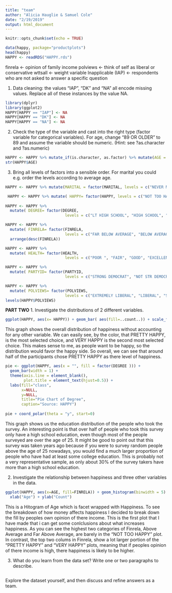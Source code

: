 ```yaml
---
title: "team"
author: "Alicia Hauglie & Samuel Cole"
date: "2/19/2019"
output: html_document
---
```


```r
knitr::opts_chunk$set(echo = TRUE)
```

```r
data(happy, package="productplots")
head(happy)
HAPPY <- readRDS("HAPPY.rds")
```

finrela <- opinion of family income
polviews <- think of self as liberal or conservative
wttsall <- weight variable
Inapplicable (IAP) <- respondents who are not asked to answer a specific question 

1. Data cleaning: the values “IAP”, “DK” and “NA” all encode missing values. Replace all of these instances by the value NA.
```r
library(dplyr)
library(ggplot2)
HAPPY[HAPPY == "IAP"] <- NA
HAPPY[HAPPY == "DK"] <- NA
HAPPY[HAPPY == "NA"] <- NA
```

2. Check the type of the variable and cast into the right type (factor variable for categorical variables). For age, change “89 OR OLDER” to 89 and assume the variable should be numeric. (Hint: see ?as.character and ?as.numeric)
```r
HAPPY <- HAPPY %>% mutate_if(is.character, as.factor) %>% mutate(AGE = recode(AGE, "89 OR OLDER" = "89")) %>% mutate(AGE = as.numeric(levels(AGE)[AGE]))
str(HAPPY$AGE)
```
3. Bring all levels of factors into a sensible order. For marital you could e.g. order the levels according to average age.

```r
HAPPY <- HAPPY %>% mutate(MARITAL = factor(MARITAL, levels = c("NEVER MARRIED", "MARRIED", "SEPARATED", "DIVORCED", "WIDOWED"))) %>% arrange(desc(MARITAL))

 HAPPY <- HAPPY %>% mutate( HAPPY= factor(HAPPY, levels = c("NOT TOO HAPPY", "PRETTY HAPPY", "VERY HAPPY"))) %>% arrange(desc(HAPPY))
 
HAPPY <- HAPPY %>%
  mutate( DEGREE= factor(DEGREE, 
                          levels = c("LT HIGH SCHOOL", "HIGH SCHOOL", "JUNIOR COLLEGE", "BACHELOR", "GRADUATE"))) %>% arrange(desc(DEGREE))

HAPPY <- HAPPY %>%
  mutate( FINRELA= factor(FINRELA, 
                          levels = c("FAR BELOW AVERAGE", "BELOW AVERAGE", "AVERAGE", "ABOVE AVERAGE", "FAR ABOVE AVERAGE"))) %>% 
  arrange(desc(FINRELA))

HAPPY <- HAPPY %>%
  mutate( HEALTH= factor(HEALTH, 
                          levels = c("POOR ", "FAIR", "GOOD", "EXCELLENT"))) %>% arrange(desc(HEALTH))

HAPPY <- HAPPY %>%
  mutate( PARTYID= factor(PARTYID, 
                          levels = c("STRONG DEMOCRAT", "NOT STR DEMOCRAT", "IND,NEAR DEM", "INDEPENDENT", "IND,NEAR REP", "NOT STR REPUBLICAN","STRONG REPUBLICAN", "OTHER PARTY"))) %>% arrange(desc(PARTYID))

HAPPY <- HAPPY %>%
  mutate( POLVIEWS= factor(POLVIEWS, 
                          levels = c("EXTREMELY LIBERAL", "LIBERAL", "SLIGHTLY LIBERAL", "MODERATE", "SLIGHTLY CONSERVATIVE", "CONSERVATIVE","EXTRMELY CONSERVATIVE"))) %>% arrange(desc(POLVIEWS))
levels(HAPPY$POLVIEWS)
```

 **PART TWO**
1. Investigate the distributions of 2 different variables.
```r
ggplot(HAPPY, aes(x= HAPPY)) + geom_bar( aes(fill=..count..)) + scale_fill_gradient("Count", low="green", high ="red") 
```
This graph shows the overall distribution of happiness without accounting for any other variable. We can easily see, by the color, that PRETTY HAPPY, is the most selected choice, and VERY HAPPY is the second most selected choice. This makes sense to me, as people want to be happy, so the distribution would favor the happy side. So overall, we can see that around half of the participants chose PRETTY HAPPY as there level of happiness. 

```r
pie <- ggplot(HAPPY, aes(x = "", fill = factor(DEGREE ))) + 
  geom_bar(width = 1) +
  theme(axis.line = element_blank(), 
        plot.title = element_text(hjust=0.5)) + 
  labs(fill="class", 
       x=NULL, 
       y=NULL, 
       title="Pie Chart of Degree", 
       caption="Source: HAPPY")
  
pie + coord_polar(theta = "y", start=0)
```
This graph shows us the education distribution of the people who took the survey. An interesting point is that over half of people who took this survey only have a high school education, even though most of the people surveyed are over the age of 25. It might be good to point out that this survey was taken years ago because if you were to survey random people above the age of 25 nowadays, you would find a much larger proportion of people who have had at least some college education. This is probably not a very representative sample, as only about 30% of the survey takers have more than a high school education. 

2. Investigate the relationship between happiness and three other variables in the data.
```r
ggplot(HAPPY, aes(x=AGE, fill=FINRELA)) + geom_histogram(binwidth = 5) + facet_grid(~HAPPY) + ggtitle("Plot of Happiness with Age and Finrela (Opinion of family income)") +
  xlab("Age") + ylab("Count")
```
This is a Hitogram of Age which is facet wrapped with Happiness. To see the breakdown of how money affects happiness I decided to break down the fill by peoples own opinion of there income. This is the first plot that I have made that i can get some conlclusions about what increases happiness. As you can see the highest two categories of Finrela, Above Average and Far Above Average, are barely in the "NOT TOO HAPPY" plot. In contrast, the top two colums in Finrela, show a lot larger portion of the "PRETTY HAPPY" and "VERY HAPPY" plots, meaning that if peoples opinion of there income is high, there happiness is likely to be higher. 

3. What do you learn from the data set? Write one or two paragraphs to describe.
```r

```
Explore the dataset yourself, and then discuss and refine answers as a team.

